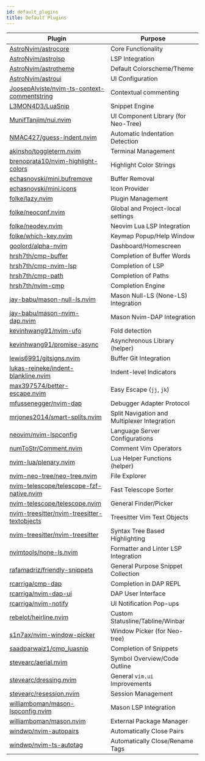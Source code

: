 ```yaml
---
id: default_plugins
title: Default Plugins
---
```


| Plugin                                                                                                        | Purpose                                      |
| ------------------------------------------------------------------------------------------------------------- | -------------------------------------------- |
| [AstroNvim/astrocore](https://github.com/AstroNvim/astrocore)                                                 | Core Functionality                           |
| [AstroNvim/astrolsp](https://github.com/AstroNvim/astrolsp)                                                   | LSP Integration                              |
| [AstroNvim/astrotheme](https://github.com/AstroNvim/astrotheme)                                               | Default Colorscheme/Theme                    |
| [AstroNvim/astroui](https://github.com/AstroNvim/astroui)                                                     | UI Configuration                             |
| [JoosepAlviste/nvim-ts-context-commentstring](https://github.com/JoosepAlviste/nvim-ts-context-commentstring) | Contextual commenting                        |
| [L3MON4D3/LuaSnip](https://github.com/L3MON4D3/LuaSnip)                                                       | Snippet Engine                               |
| [MunifTanjim/nui.nvim](https://github.com/MunifTanjim/nui.nvim)                                               | UI Component Library (for Neo-Tree)          |
| [NMAC427/guess-indent.nvim](https://github.com/NMAC427/guess-indent.nvim)                                     | Automatic Indentation Detection              |
| [akinsho/toggleterm.nvim](https://github.com/akinsho/toggleterm.nvim)                                         | Terminal Management                          |
| [brenoprata10/nvim-highlight-colors](https://github.com/brenoprata10/nvim-highlight-colors)                   | Highlight Color Strings                      |
| [echasnovski/mini.bufremove](https://github.com/echasnovski/mini.bufremove)                                   | Buffer Removal                               |
| [echasnovski/mini.icons](https://github.com/echasnovski/mini.icons)                                           | Icon Provider                                |
| [folke/lazy.nvim](https://github.com/folke/lazy.nvim)                                                         | Plugin Management                            |
| [folke/neoconf.nvim](https://github.com/folke/neoconf.nvim)                                                   | Global and Project-local settings            |
| [folke/neodev.nvim](https://github.com/folke/neodev.nvim)                                                     | Neovim Lua LSP Integration                   |
| [folke/which-key.nvim](https://github.com/folke/which-key.nvim)                                               | Keymap Popup/Help Window                     |
| [goolord/alpha-nvim](https://github.com/goolord/alpha-nvim)                                                   | Dashboard/Homescreen                         |
| [hrsh7th/cmp-buffer](https://github.com/hrsh7th/cmp-buffer)                                                   | Completion of Buffer Words                   |
| [hrsh7th/cmp-nvim-lsp](https://github.com/hrsh7th/cmp-nvim-lsp)                                               | Completion of LSP                            |
| [hrsh7th/cmp-path](https://github.com/hrsh7th/cmp-path)                                                       | Completion of Paths                          |
| [hrsh7th/nvim-cmp](https://github.com/hrsh7th/nvim-cmp)                                                       | Completion Engine                            |
| [jay-babu/mason-null-ls.nvim](https://github.com/jay-babu/mason-null-ls.nvim)                                 | Mason Null-LS (None-LS) Integration          |
| [jay-babu/mason-nvim-dap.nvim](https://github.com/jay-babu/mason-nvim-dap.nvim)                               | Mason Nvim-DAP Integration                   |
| [kevinhwang91/nvim-ufo](https://github.com/kevinhwang91/nvim-ufo)                                             | Fold detection                               |
| [kevinhwang91/promise-async](https://github.com/kevinhwang91/promise-async)                                   | Asynchronous Library (helper)                |
| [lewis6991/gitsigns.nvim](https://github.com/lewis6991/gitsigns.nvim)                                         | Buffer Git Integration                       |
| [lukas-reineke/indent-blankline.nvim](https://github.com/lukas-reineke/indent-blankline.nvim)                 | Indent-level Indicators                      |
| [max397574/better-escape.nvim](https://github.com/max397574/better-escape.nvim)                               | Easy Escape (`jj`, `jk`)                     |
| [mfussenegger/nvim-dap](https://github.com/mfussenegger/nvim-dap)                                             | Debugger Adapter Protocol                    |
| [mrjones2014/smart-splits.nvim](https://github.com/mrjones2014/smart-splits.nvim)                             | Split Navigation and Multiplexer Integration |
| [neovim/nvim-lspconfig](https://github.com/neovim/nvim-lspconfig)                                             | Language Server Configurations               |
| [numToStr/Comment.nvim](https://github.com/numToStr/Comment.nvim)                                             | Comment Vim Operators                        |
| [nvim-lua/plenary.nvim](https://github.com/nvim-lua/plenary.nvim)                                             | Lua Helper Functions (helper)                |
| [nvim-neo-tree/neo-tree.nvim](https://github.com/nvim-neo-tree/neo-tree.nvim)                                 | File Explorer                                |
| [nvim-telescope/telescope-fzf-native.nvim](https://github.com/nvim-telescope/telescope-fzf-native.nvim)       | Fast Telescope Sorter                        |
| [nvim-telescope/telescope.nvim](https://github.com/nvim-telescope/telescope.nvim)                             | General Finder/Picker                        |
| [nvim-treesitter/nvim-treesitter-textobjects](https://github.com/nvim-treesitter/nvim-treesitter-textobjects) | Treesitter Vim Text Objects                  |
| [nvim-treesitter/nvim-treesitter](https://github.com/nvim-treesitter/nvim-treesitter)                         | Syntax Tree Based Highlighting               |
| [nvimtools/none-ls.nvim](https://github.com/nvimtools/none-ls.nvim)                                           | Formatter and Linter LSP Integration         |
| [rafamadriz/friendly-snippets](https://github.com/rafamadriz/friendly-snippets)                               | General Purpose Snippet Collection           |
| [rcarriga/cmp-dap](https://github.com/rcarriga/cmp-dap)                                                       | Completion in DAP REPL                       |
| [rcarriga/nvim-dap-ui](https://github.com/rcarriga/nvim-dap-ui)                                               | DAP User Interface                           |
| [rcarriga/nvim-notify](https://github.com/rcarriga/nvim-notify)                                               | UI Notification Pop-ups                      |
| [rebelot/heirline.nvim](https://github.com/rebelot/heirline.nvim)                                             | Custom Statusline/Tabline/Winbar             |
| [s1n7ax/nvim-window-picker](https://github.com/s1n7ax/nvim-window-picker)                                     | Window Picker (for Neo-tree)                 |
| [saadparwaiz1/cmp_luasnip](https://github.com/saadparwaiz1/cmp_luasnip)                                       | Completion of Snippets                       |
| [stevearc/aerial.nvim](https://github.com/stevearc/aerial.nvim)                                               | Symbol Overview/Code Outline                 |
| [stevearc/dressing.nvim](https://github.com/stevearc/dressing.nvim)                                           | General `vim.ui` Improvements                |
| [stevearc/resession.nvim](https://github.com/stevearc/resession.nvim)                                         | Session Management                           |
| [williamboman/mason-lspconfig.nvim](https://github.com/williamboman/mason-lspconfig.nvim)                     | Mason LSP Integration                        |
| [williamboman/mason.nvim](https://github.com/williamboman/mason.nvim)                                         | External Package Manager                     |
| [windwp/nvim-autopairs](https://github.com/windwp/nvim-autopairs)                                             | Automatically Close Pairs                    |
| [windwp/nvim-ts-autotag](https://github.com/windwp/nvim-ts-autotag)                                           | Automatically Close/Rename Tags              |
